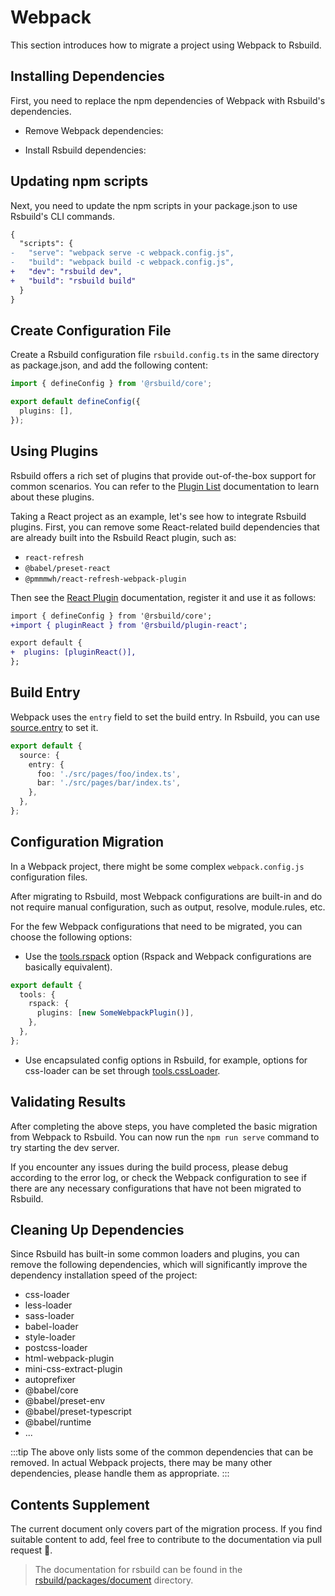 # Webpack

This section introduces how to migrate a project using Webpack to Rsbuild.

## Installing Dependencies

First, you need to replace the npm dependencies of Webpack with Rsbuild's dependencies.


- Remove Webpack dependencies:

<PackageManagerTabs command="remove webpack webpack-cli webpack-dev-server" />

- Install Rsbuild dependencies:

<PackageManagerTabs command="add @rsbuild/core -D" />

## Updating npm scripts

Next, you need to update the npm scripts in your package.json to use Rsbuild's CLI commands.

```diff title="package.json"
{
  "scripts": {
-   "serve": "webpack serve -c webpack.config.js",
-   "build": "webpack build -c webpack.config.js",
+   "dev": "rsbuild dev",
+   "build": "rsbuild build"
  }
}
```

## Create Configuration File

Create a Rsbuild configuration file `rsbuild.config.ts` in the same directory as package.json, and add the following content:

```ts title="rsbuild.config.ts"
import { defineConfig } from '@rsbuild/core';

export default defineConfig({
  plugins: [],
});
```

## Using Plugins

Rsbuild offers a rich set of plugins that provide out-of-the-box support for common scenarios. You can refer to the [Plugin List](/plugins/list/index) documentation to learn about these plugins.

Taking a React project as an example, let's see how to integrate Rsbuild plugins. First, you can remove some React-related build dependencies that are already built into the Rsbuild React plugin, such as:

- `react-refresh`
- `@babel/preset-react`
- `@pmmmwh/react-refresh-webpack-plugin`

Then see the [React Plugin](/plugins/list/plugin-react) documentation, register it and use it as follows:

```diff
import { defineConfig } from '@rsbuild/core';
+import { pluginReact } from '@rsbuild/plugin-react';

export default {
+  plugins: [pluginReact()],
};
```

## Build Entry

Webpack uses the `entry` field to set the build entry. In Rsbuild, you can use [source.entry](/config/source/entry) to set it.

```ts title="rsbuild.config.ts"
export default {
  source: {
    entry: {
      foo: './src/pages/foo/index.ts',
      bar: './src/pages/bar/index.ts',
    },
  },
};
```

## Configuration Migration

In a Webpack project, there might be some complex `webpack.config.js` configuration files.

After migrating to Rsbuild, most Webpack configurations are built-in and do not require manual configuration, such as output, resolve, module.rules, etc.

For the few Webpack configurations that need to be migrated, you can choose the following options:

- Use the [tools.rspack](/config/tools/rspack) option (Rspack and Webpack configurations are basically equivalent).

```ts title="rsbuild.config.ts"
export default {
  tools: {
    rspack: {
      plugins: [new SomeWebpackPlugin()],
    },
  },
};
```

- Use encapsulated config options in Rsbuild, for example, options for css-loader can be set through [tools.cssLoader](/config/tools/css-loader).

## Validating Results

After completing the above steps, you have completed the basic migration from Webpack to Rsbuild. You can now run the `npm run serve` command to try starting the dev server.

If you encounter any issues during the build process, please debug according to the error log, or check the Webpack configuration to see if there are any necessary configurations that have not been migrated to Rsbuild.

## Cleaning Up Dependencies

Since Rsbuild has built-in some common loaders and plugins, you can remove the following dependencies, which will significantly improve the dependency installation speed of the project:

- css-loader
- less-loader
- sass-loader
- babel-loader
- style-loader
- postcss-loader
- html-webpack-plugin
- mini-css-extract-plugin
- autoprefixer
- @babel/core
- @babel/preset-env
- @babel/preset-typescript
- @babel/runtime
- ...

:::tip
The above only lists some of the common dependencies that can be removed. In actual Webpack projects, there may be many other dependencies, please handle them as appropriate.
:::

## Contents Supplement

The current document only covers part of the migration process. If you find suitable content to add, feel free to contribute to the documentation via pull request 🤝.

> The documentation for rsbuild can be found in the [rsbuild/packages/document](https://github.com/web-infra-dev/rsbuild/tree/main/packages/document) directory.
